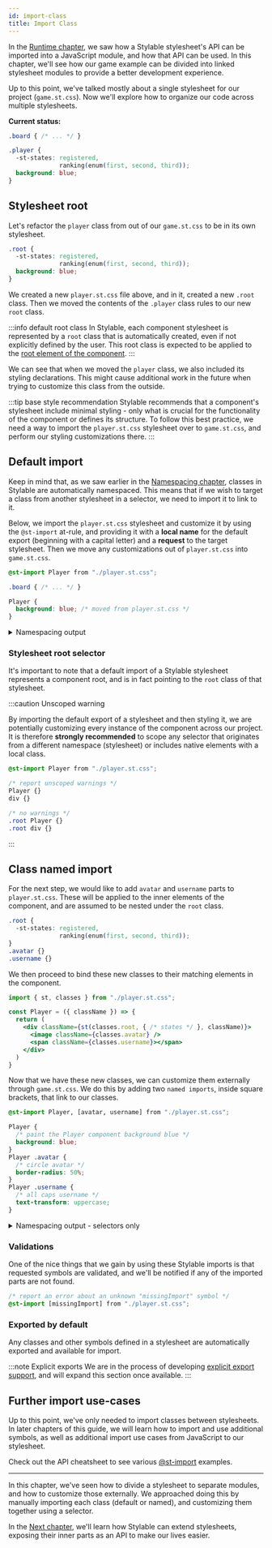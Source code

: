 ```yaml
---
id: import-class
title: Import Class
---
```



In the [Runtime chapter](./runtime.md), we saw how a Stylable stylesheet's API can be imported into a JavaScript module, and how that API can be used. In this chapter, we'll see how our game example can be divided into linked stylesheet modules to provide a better development experience.

<!-- - here we'll focus on importing symbols across stylesheets, and how to import stuff from javascript to Stylable stylesheets -->

Up to this point, we've talked mostly about a single stylesheet for our project (`game.st.css`). Now we'll explore how to organize our code across multiple stylesheets.

**Current status:**

<!-- prettier-ignore-start -->
```css title="game.st.css"
.board { /* ... */ }

.player {
  -st-states: registered, 
              ranking(enum(first, second, third));
  background: blue;
}
```
<!-- prettier-ignore-end -->

## Stylesheet root

Let's refactor the `player` class from out of our `game.st.css` to be in its own stylesheet.

<!-- prettier-ignore-start -->
```css title="player.st.css"
.root {
  -st-states: registered,
              ranking(enum(first, second, third));
  background: blue;
}
```

<!-- prettier-ignore-end -->

We created a new `player.st.css` file above, and in it, created a new `.root` class. Then we moved the contents of the `.player` class rules to our new `root` class.

:::info default root class
In Stylable, each component stylesheet is represented by a `root` class that is automatically created, even if not explicitly defined by the user. This root class is expected to be applied to the [root element of the component](../../references/root.md#examples).
:::

<!-- TODO: might be nice to have an example component jsx here too -->

We can see that when we moved the `player` class, we also included its styling declarations. This might cause additional work in the future when trying to customize this class from the outside.

:::tip base style recommendation
Stylable recommends that a component's stylesheet include minimal styling - only what is crucial for the functionality of the component or defines its structure. To follow this best practice, we need a way to import the `player.st.css` stylesheet over to `game.st.css`, and perform our styling customizations there.
:::

## Default import

Keep in mind that, as we saw earlier in the [Namespacing chapter](./namespace.md#supported-symbols), classes in Stylable are automatically namespaced. This means that if we wish to target a class from another stylesheet in a selector, we need to import it to link to it.

Below, we import the `player.st.css` stylesheet and customize it by using the `@st-import` at-rule, and providing it with a **local name** for the default export (beginning with a capital letter) and a **request** to the target stylesheet. Then we move any customizations out of `player.st.css` into `game.st.css`.

<!-- prettier-ignore-start -->
```css title="game.st.css - moved player customization"
@st-import Player from "./player.st.css";

.board { /* ... */ }

Player {
  background: blue; /* moved from player.st.css */
}
```

<details>
    <summary>
    Namespacing output
    </summary>
    <CodeBlock title="game.st.css" language="css">
    {`@st-import Player from "./player.st.css";  
 
/* namespaced locally */
.game__board { /* ... */ } 
  
/* namespaced by player.st.css */
.player__root {            
  background: blue;
}`}
    </CodeBlock>
</details>

<!-- prettier-ignore-end -->

### Stylesheet root selector

It's important to note that a default import of a Stylable stylesheet represents a component root, and is in fact pointing to the `root` class of that stylesheet.

:::caution Unscoped warning

By importing the default export of a stylesheet and then styling it, we are potentially customizing every instance of the component across our project. It is therefore **strongly recommended** to scope any selector that originates from a different namespace (stylesheet) or includes native elements with a local class.

<!-- prettier-ignore-start -->
```css
@st-import Player from "./player.st.css";

/* report unscoped warnings */
Player {}
div {}

/* no warnings */
.root Player {}
.root div {}
```
<!-- prettier-ignore-end -->

:::

## Class named import

For the next step, we would like to add `avatar` and `username` parts to `player.st.css`. These will be applied to the inner elements of the component, and are assumed to be nested under the `root` class.

<!-- prettier-ignore-start -->
```css title="player.st.css - added avatar and username"
.root {
  -st-states: registered,
              ranking(enum(first, second, third));
}
.avatar {}
.username {}
```
<!-- prettier-ignore-end -->

We then proceed to bind these new classes to their matching elements in the component.

<!-- prettier-ignore-start -->
```jsx title="player.jsx - bind avatar and username"
import { st, classes } from "./player.st.css";

const Player = ({ className }) => {
  return (
    <div className={st(classes.root, { /* states */ }, className)}>
      <image className={classes.avatar} />
      <span className={classes.username}></span>
    </div>
  )
}
```
<!-- prettier-ignore-end -->

Now that we have these new classes, we can customize them externally through `game.st.css`. We do this by adding two `named imports`, inside square brackets, that link to our classes.

<!-- prettier-ignore-start -->
```css title="game.st.css - player customization"
@st-import Player, [avatar, username] from "./player.st.css";

Player {
  /* paint the Player component background blue */
  background: blue;
}
Player .avatar {
  /* circle avatar */
  border-radius: 50%;
}
Player .username {
  /* all caps username */
  text-transform: uppercase;
}
```

<details>
    <summary>
    Namespacing output - selectors only
    </summary>
    <CodeBlock title="game.st.css" language="css">
    {`@st-import Player, [avatar, username] from "./player.st.css";  
 
.player__root {}
.player__root .player__avatar {}
.player__root .player__username {}`}
    </CodeBlock>
</details>

<!-- prettier-ignore-end -->

### Validations

One of the nice things that we gain by using these Stylable imports is that requested symbols are validated, and we'll be notified if any of the imported parts are not found.

```css title="game.st.css - missing import"
/* report an error about an unknown "missingImport" symbol */
@st-import [missingImport] from "./player.st.css";
```

### Exported by default

Any classes and other symbols defined in a stylesheet are automatically exported and available for import.

:::note Explicit exports
We are in the process of developing [explicit export support](https://github.com/wix/stylable/issues/2604), and will expand this section once available.
:::

## Further import use-cases

Up to this point, we've only needed to import classes between stylesheets. In later chapters of this guide, we will learn how to import and use additional symbols, as well as additional import use cases from JavaScript to our stylesheet.

Check out the API cheatsheet to see various [@st-import](../../references/cheatsheet#module-system) examples.

---

In this chapter, we've seen how to divide a stylesheet to separate modules, and how to customize those externally. We approached doing this by manually importing each class (default or named), and customizing them together using a selector.

In the [Next chapter](./extend), we'll learn how Stylable can extend stylesheets, exposing their inner parts as an API to make our lives easier.
